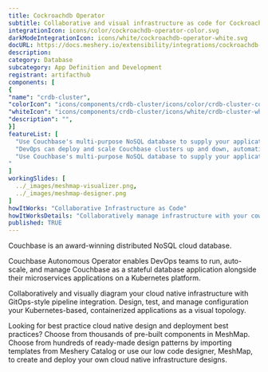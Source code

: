```yaml
---
title: Cockroachdb Operator
subtitle: Collaborative and visual infrastructure as code for Cockroachdb Operator
integrationIcon: icons/color/cockroachdb-operator-color.svg
darkModeIntegrationIcon: icons/white/cockroachdb-operator-white.svg
docURL: https://docs.meshery.io/extensibility/integrations/cockroachdb-operator
description: 
category: Database
subcategory: App Definition and Development
registrant: artifacthub
components: [
{
"name": "crdb-cluster",
"colorIcon": "icons/components/crdb-cluster/icons/color/crdb-cluster-color.svg",
"whiteIcon": "icons/components/crdb-cluster/icons/white/crdb-cluster-white.svg",
"description": "",
}]
featureList: [
  "Use Couchbase's multi-purpose NoSQL database to supply your applications' JSON data, and seamlessly grow your environment.",
  "DevOps can deploy and scale Couchbase clusters up and down, automatically, and use their preferred CNCF observability tools.",
  "Use Couchbase's multi-purpose NoSQL database to supply your applications' JSON data, and seamlessly grow your environment.
"
]
workingSlides: [
  ../_images/meshmap-visualizer.png,
  ../_images/meshmap-designer.png
]
howItWorks: "Collaborative Infrastructure as Code"
howItWorksDetails: "Collaboratively manage infrastructure with your coworkers synchronously sharing the same designs."
published: TRUE
---
```

<p>
Couchbase is an award-winning distributed NoSQL cloud database.
</p>
<p>
Couchbase Autonomous Operator enables DevOps teams to run, auto-scale, and manage Couchbase as a stateful database application alongside their microservices applications on a Kubernetes platform.
</p>
<p>
    Collaboratively and visually diagram your cloud native infrastructure with GitOps-style pipeline integration. Design, test, and manage configuration your Kubernetes-based, containerized applications as a visual topology.
</p>
<p>
    Looking for best practice cloud native design and deployment best practices? Choose from thousands of pre-built components in MeshMap. Choose from hundreds of ready-made design patterns by importing templates from Meshery Catalog or use our low code designer, MeshMap, to create and deploy your own cloud native infrastructure designs.
</p>
